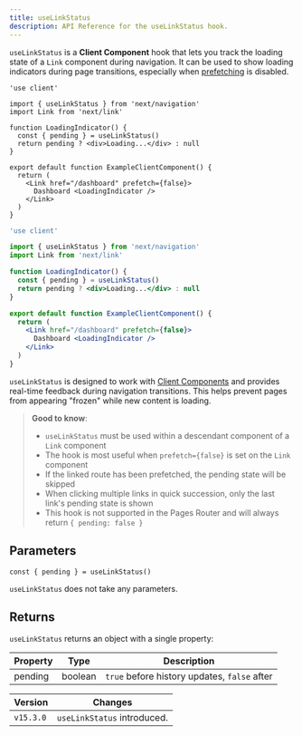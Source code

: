 ```yaml
---
title: useLinkStatus
description: API Reference for the useLinkStatus hook.
---
```


`useLinkStatus` is a **Client Component** hook that lets you track the loading state of a `Link` component during navigation. It can be used to show loading indicators during page transitions, especially when [prefetching](/docs/app/building-your-application/routing/linking-and-navigating#2-prefetching) is disabled.

```tsx filename="app/example-client-component.tsx" switcher
'use client'

import { useLinkStatus } from 'next/navigation'
import Link from 'next/link'

function LoadingIndicator() {
  const { pending } = useLinkStatus()
  return pending ? <div>Loading...</div> : null
}

export default function ExampleClientComponent() {
  return (
    <Link href="/dashboard" prefetch={false}>
      Dashboard <LoadingIndicator />
    </Link>
  )
}
```

```jsx filename="app/example-client-component.js" switcher
'use client'

import { useLinkStatus } from 'next/navigation'
import Link from 'next/link'

function LoadingIndicator() {
  const { pending } = useLinkStatus()
  return pending ? <div>Loading...</div> : null
}

export default function ExampleClientComponent() {
  return (
    <Link href="/dashboard" prefetch={false}>
      Dashboard <LoadingIndicator />
    </Link>
  )
}
```

`useLinkStatus` is designed to work with [Client Components](/docs/app/building-your-application/rendering/client-components) and provides real-time feedback during navigation transitions. This helps prevent pages from appearing "frozen" while new content is loading.

> **Good to know**:
>
> - `useLinkStatus` must be used within a descendant component of a `Link` component
> - The hook is most useful when `prefetch={false}` is set on the `Link` component
> - If the linked route has been prefetched, the pending state will be skipped
> - When clicking multiple links in quick succession, only the last link's pending state is shown
> - This hook is not supported in the Pages Router and will always return `{ pending: false }`

## Parameters

```tsx
const { pending } = useLinkStatus()
```

`useLinkStatus` does not take any parameters.

## Returns

`useLinkStatus` returns an object with a single property:

| Property | Type    | Description                                  |
| -------- | ------- | -------------------------------------------- |
| pending  | boolean | `true` before history updates, `false` after |

| Version   | Changes                     |
| --------- | --------------------------- |
| `v15.3.0` | `useLinkStatus` introduced. |

